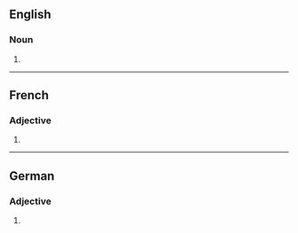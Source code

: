 ==English==

===Noun===
{{head|en|noun plural form}}

# {{plural of|hydrophile|lang=en}}

----

==French==

===Adjective===
{{head|fr|adjective form}}

# {{plural of|hydrophile|lang=fr}}

----

==German==

===Adjective===
{{head|de|adjective form}}

# {{de-inflected form of|hydrophil}}